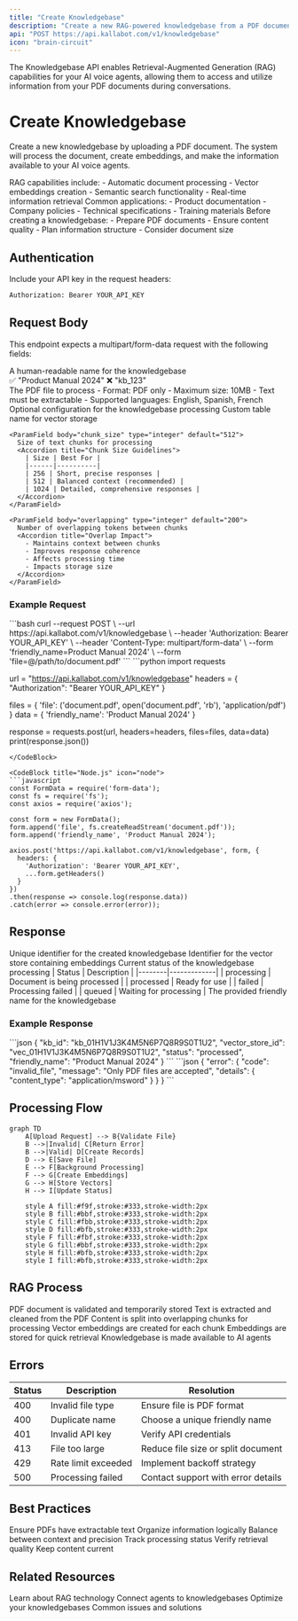 ```yaml
---
title: "Create Knowledgebase"
description: "Create a new RAG-powered knowledgebase from a PDF document"
api: "POST https://api.kallabot.com/v1/knowledgebase"
icon: "brain-circuit"
---
```


<Note>
  The Knowledgebase API enables Retrieval-Augmented Generation (RAG) capabilities for your AI voice agents, allowing them to access and utilize information from your PDF documents during conversations.
</Note>

# Create Knowledgebase

Create a new knowledgebase by uploading a PDF document. The system will process the document, create embeddings, and make the information available to your AI voice agents.

<Tabs>
  <Tab title="Overview">
    RAG capabilities include:
    - Automatic document processing
    - Vector embeddings creation
    - Semantic search functionality
    - Real-time information retrieval
  </Tab>
  <Tab title="Use Cases">
    Common applications:
    - Product documentation
    - Company policies
    - Technical specifications
    - Training materials
  </Tab>
  <Tab title="Requirements">
    Before creating a knowledgebase:
    - Prepare PDF documents
    - Ensure content quality
    - Plan information structure
    - Consider document size
  </Tab>
</Tabs>

## Authentication

Include your API key in the request headers:

```bash
Authorization: Bearer YOUR_API_KEY
```

## Request Body

This endpoint expects a multipart/form-data request with the following fields:

<ParamField body="friendly_name" type="string" required>
  A human-readable name for the knowledgebase
  <Frame>
    <div className="flex gap-2">
      ✅ "Product Manual 2024"
      ❌ "kb_123"
    </div>
  </Frame>
</ParamField>

<ParamField body="file" type="file" required>
  The PDF file to process
  <Accordion title="File Requirements">
    - Format: PDF only
    - Maximum size: 10MB
    - Text must be extractable
    - Supported languages: English, Spanish, French
  </Accordion>
</ParamField>

<ParamField body="config" type="object">
  Optional configuration for the knowledgebase processing
  
  <Expandable title="Configuration Options">
    <ParamField body="table" type="string" default="None">
      Custom table name for vector storage
    </ParamField>

    <ParamField body="chunk_size" type="integer" default="512">
      Size of text chunks for processing
      <Accordion title="Chunk Size Guidelines">
        | Size | Best For |
        |------|----------|
        | 256 | Short, precise responses |
        | 512 | Balanced context (recommended) |
        | 1024 | Detailed, comprehensive responses |
      </Accordion>
    </ParamField>

    <ParamField body="overlapping" type="integer" default="200">
      Number of overlapping tokens between chunks
      <Accordion title="Overlap Impact">
        - Maintains context between chunks
        - Improves response coherence
        - Affects processing time
        - Impacts storage size
      </Accordion>
    </ParamField>
  </Expandable>
</ParamField>

### Example Request

<CodeGroup>
  <CodeBlock title="cURL" icon="curl">
  ```bash
  curl --request POST \
    --url https://api.kallabot.com/v1/knowledgebase \
    --header 'Authorization: Bearer YOUR_API_KEY' \
    --header 'Content-Type: multipart/form-data' \
    --form 'friendly_name=Product Manual 2024' \
    --form 'file=@/path/to/document.pdf'
  ```
  </CodeBlock>

  <CodeBlock title="Python" icon="python">
  ```python
  import requests

  url = "https://api.kallabot.com/v1/knowledgebase"
  headers = {
      "Authorization": "Bearer YOUR_API_KEY"
  }
  
  files = {
      'file': ('document.pdf', open('document.pdf', 'rb'), 'application/pdf')
  }
  data = {
      'friendly_name': 'Product Manual 2024'
  }

  response = requests.post(url, headers=headers, files=files, data=data)
  print(response.json())
  ```
  </CodeBlock>

  <CodeBlock title="Node.js" icon="node">
  ```javascript
  const FormData = require('form-data');
  const fs = require('fs');
  const axios = require('axios');

  const form = new FormData();
  form.append('file', fs.createReadStream('document.pdf'));
  form.append('friendly_name', 'Product Manual 2024');

  axios.post('https://api.kallabot.com/v1/knowledgebase', form, {
    headers: {
      'Authorization': 'Bearer YOUR_API_KEY',
      ...form.getHeaders()
    }
  })
  .then(response => console.log(response.data))
  .catch(error => console.error(error));
  ```
  </CodeBlock>
</CodeGroup>

## Response

<ResponseField name="kb_id" type="string" required>
  Unique identifier for the created knowledgebase
</ResponseField>

<ResponseField name="vector_store_id" type="string" required>
  Identifier for the vector store containing embeddings
</ResponseField>

<ResponseField name="status" type="string" required>
  Current status of the knowledgebase processing
  <Accordion title="Status Values">
    | Status | Description |
    |--------|-------------|
    | processing | Document is being processed |
    | processed | Ready for use |
    | failed | Processing failed |
    | queued | Waiting for processing |
  </Accordion>
</ResponseField>

<ResponseField name="friendly_name" type="string" required>
  The provided friendly name for the knowledgebase
</ResponseField>

### Example Response

<CodeGroup>
  <CodeBlock title="Success">
  ```json
  {
    "kb_id": "kb_01H1V1J3K4M5N6P7Q8R9S0T1U2",
    "vector_store_id": "vec_01H1V1J3K4M5N6P7Q8R9S0T1U2",
    "status": "processed",
    "friendly_name": "Product Manual 2024"
  }
  ```
  </CodeBlock>

  <CodeBlock title="Error">
  ```json
  {
    "error": {
      "code": "invalid_file",
      "message": "Only PDF files are accepted",
      "details": {
        "content_type": "application/msword"
      }
    }
  }
  ```
  </CodeBlock>
</CodeGroup>

## Processing Flow

```mermaid
graph TD
    A[Upload Request] --> B{Validate File}
    B -->|Invalid| C[Return Error]
    B -->|Valid| D[Create Records]
    D --> E[Save File]
    E --> F[Background Processing]
    F --> G[Create Embeddings]
    G --> H[Store Vectors]
    H --> I[Update Status]

    style A fill:#f9f,stroke:#333,stroke-width:2px
    style B fill:#bbf,stroke:#333,stroke-width:2px
    style C fill:#fbb,stroke:#333,stroke-width:2px
    style D fill:#bfb,stroke:#333,stroke-width:2px
    style F fill:#fbf,stroke:#333,stroke-width:2px
    style G fill:#bbf,stroke:#333,stroke-width:2px
    style H fill:#bfb,stroke:#333,stroke-width:2px
    style I fill:#bfb,stroke:#333,stroke-width:2px
```

## RAG Process

<Steps>
  <Step title="Document Upload">
    PDF document is validated and temporarily stored
  </Step>
  <Step title="Text Extraction">
    Text is extracted and cleaned from the PDF
  </Step>
  <Step title="Chunking">
    Content is split into overlapping chunks for processing
  </Step>
  <Step title="Embedding Generation">
    Vector embeddings are created for each chunk
  </Step>
  <Step title="Vector Storage">
    Embeddings are stored for quick retrieval
  </Step>
  <Step title="Integration">
    Knowledgebase is made available to AI agents
  </Step>
</Steps>

## Errors

| Status | Description | Resolution |
|--------|-------------|------------|
| 400    | Invalid file type | Ensure file is PDF format |
| 400    | Duplicate name | Choose a unique friendly name |
| 401    | Invalid API key | Verify API credentials |
| 413    | File too large | Reduce file size or split document |
| 429    | Rate limit exceeded | Implement backoff strategy |
| 500    | Processing failed | Contact support with error details |

## Best Practices

<CardGroup cols={2}>
  <Card title="Document Quality" icon="file-pdf">
    Ensure PDFs have extractable text
  </Card>
  <Card title="Content Structure" icon="sitemap">
    Organize information logically
  </Card>
  <Card title="Chunk Size" icon="puzzle-piece">
    Balance between context and precision
  </Card>
  <Card title="Monitoring" icon="gauge">
    Track processing status
  </Card>
  <Card title="Testing" icon="vial">
    Verify retrieval quality
  </Card>
  <Card title="Updates" icon="arrows-rotate">
    Keep content current
  </Card>
</CardGroup>

## Related Resources

<CardGroup cols={2}>
  <Card title="RAG Overview" icon="brain" href="/guides/rag">
    Learn about RAG technology
  </Card>
  <Card title="Agent Integration" icon="robot" href="/guides/kb-integration">
    Connect agents to knowledgebases
  </Card>
  <Card title="Best Practices" icon="star" href="/guides/kb-best-practices">
    Optimize your knowledgebases
  </Card>
  <Card title="Troubleshooting" icon="wrench" href="/guides/kb-troubleshooting">
    Common issues and solutions
  </Card>
</CardGroup>
